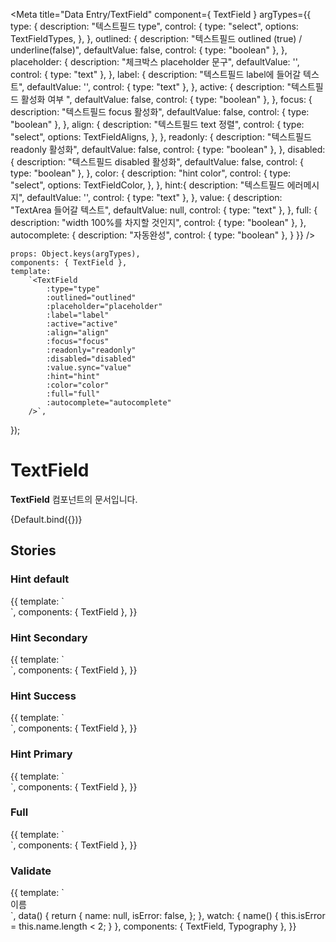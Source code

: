 
<Meta
    title="Data Entry/TextField"
    component={ TextField }
    argTypes={{
        type: {
            description: "텍스트필드 type",
            control: {
            type: "select",
            options: TextFieldTypes,
           },
        },
        outlined: {
            description: "텍스트필드 outlined (true) / underline(false)",
            defaultValue: false,
            control: { type: "boolean" },
        },
        placeholder: {
            description: "체크박스 placeholder 문구",
            defaultValue: '',
            control: { type: "text" },
        },
        label: {
            description: "텍스트필드 label에 들어갈 텍스트",
            defaultValue: '',
            control: { type: "text" },
        },
        active: {
            description: "텍스트필드 활성화 여부 ",
            defaultValue: false,
            control: { type: "boolean" },
        },
        focus: {
            description: "텍스트필드 focus 활성화",
            defaultValue: false,
            control: { type: "boolean" },
        },
        align: {
            description: "텍스트필드 text 정렬",
            control: {
                type: "select",
                options: TextFieldAligns,
            },
        },
        readonly: {
            description: "텍스트필드 readonly 활성화",
            defaultValue: false,
            control: { type: "boolean" },
        },
        disabled: {
            description: "텍스트필드 disabled 활성화",
            defaultValue: false,
            control: { type: "boolean" },
        },
        color: {
            description: "hint color",
            control: {
            type: "select",
            options: TextFieldColor,
           },
        },
        hint:{
            description: "텍스트필드 에러메시지",
            defaultValue: '',
            control: { type: "text" },
        },
        value: {
            description: "TextArea 들어갈 텍스트",
            defaultValue: null,
            control: { type: "text" },
        },
        full: {
            description: "width 100%를 차지할 것인지",
            control: { type: "boolean" },
        },
        autocomplete: {
            description: "자동완성",
            control: { type: "boolean" },
        }
    }}
/>


    props: Object.keys(argTypes),
    components: { TextField },
    template:
        `<TextField
            :type="type"
            :outlined="outlined"
            :placeholder="placeholder"
            :label="label"
            :active="active"
            :align="align"
            :focus="focus"
            :readonly="readonly"
            :disabled="disabled"
            :value.sync="value"
            :hint="hint"
            :color="color"
            :full="full"
            :autocomplete="autocomplete"
        />`,
});

# TextField

**TextField** 컴포넌트의 문서입니다.

<Story name="Default" height="100px">
    {Default.bind({})}
</Story>

<ArgsTable story="Default" />

## Stories
### Hint default
<Canvas>
    <Story name="Hint Default" height="200px">
        {{
            template: `
                <div style="width:300px">
                    <TextField
                        type="text"
                        color="error"
                        hint="내용을 입력해주세요."
                        :outlined="false"
                        placeholder="underlined + hint "
                        class="mb-20"
                    />
                    <TextField
                        type="text"
                        color="error"
                        hint="내용을 입력해주세요."
                        :outlined="false"
                        label="label"
                        placeholder="underlined + hint + label"
                        active
                        class="mb-20"
                    />
                    <TextField
                        type="text"
                        color="error"
                        hint="내용을 입력해주세요."
                        outlined
                        placeholder="outlined + hint "
                        class="mb-20"
                    />
                    <TextField
                        type="text"
                        color="error"
                        hint="내용을 입력해주세요."
                        outlined
                        label="label"
                        placeholder="outlined + hint + label"
                        active
                        class="mb-20"
                    />
                </div>
            `,
            components: { TextField },
        }}
    </Story>
</Canvas>

### Hint Secondary

<Canvas>
    <Story name="Hint Secondary" height="200px">
        {{
            template: `
                <div style="width:300px">
                    <TextField
                        type="text"
                        color="secondary"
                        hint="내용을 입력해주세요."
                        :outlined="false"
                        placeholder="underlined + hint "
                        class="mb-20"
                    />
                    <TextField
                        type="text"
                        color="secondary"
                        hint="내용을 입력해주세요."
                        :outlined="false"
                        label="label"
                        placeholder="underlined + hint + label"
                        active
                        class="mb-20"
                    />
                    <TextField
                        type="text"
                        hint="내용을 입력해주세요."
                        color="secondary"
                        outlined
                        placeholder="outlined + hint"
                        class="mb-20"
                    />
                    <TextField
                        type="text"
                        hint="내용을 입력해주세요."
                        color="secondary"
                        outlined
                        label="label"
                        placeholder="outlined + hint + label"
                        active
                        class="mb-20"
                    />
                </div>
            `,
            components: { TextField },
        }}
    </Story>
</Canvas>

### Hint Success
<Canvas>
    <Story name="Hint Success" height="200px">
        {{
            template: `
                <div style="width:300px">
                    <TextField
                        type="text"
                        color="success"
                        hint="내용을 입력해주세요."
                        :outlined="false"
                        placeholder="underlined + hint"
                        class="mb-20"
                    />
                    <TextField
                        type="text"
                        color="success"
                        hint="내용을 입력해주세요."
                        :outlined="false"
                        label="label"
                        placeholder="underlined + hint + label"
                        active
                        class="mb-20"
                    />
                    <TextField
                        type="text"
                        hint="내용을 입력해주세요."
                        color="success"
                        outlined
                        placeholder="outlined + hint"
                        class="mb-20"
                    />
                    <TextField
                        type="text"
                        hint="내용을 입력해주세요."
                        color="success"
                        outlined
                        label="label"
                        placeholder="outlined + hint + label"
                        active
                        class="mb-20"
                    />
                </div>
            `,
            components: { TextField },
        }}
    </Story>
</Canvas>

### Hint Primary
<Canvas>
    <Story name="Hint Primary" height="200px">
        {{
            template: `
                <div style="width:300px">
                    <TextField
                        type="text"
                        color="primary"
                        hint="내용을 입력해주세요."
                        :outlined="false"
                        placeholder="underlined + hint "
                        class="mb-20"
                    />
                    <TextField
                        type="text"
                        color="primary"
                        hint="내용을 입력해주세요."
                        :outlined="false"
                        label="label"
                        placeholder="underlined + hint + label"
                        active
                        class="mb-20"
                    />
                    <TextField
                        type="text"
                        hint="내용을 입력해주세요."
                        color="primary"
                        outlined
                        placeholder="outlined + hint"
                        class="mb-20"
                    />
                    <TextField
                        type="text"
                        hint="내용을 입력해주세요."
                        color="primary"
                        outlined
                        label="label"
                        placeholder="outlined + hint + label"
                        active
                        class="mb-20"
                    />
                </div>
            `,
            components: { TextField },
        }}
    </Story>
</Canvas>

### Full
<Canvas>
    <Story name="Full" height="200px">
        {{
            template: `
                <div>
                    <TextField
                        type="text"
                        color="primary"
                        hint="내용을 입력해주세요."
                        :outlined="false"
                        placeholder="underlined + hint "
                        class="mb-20"
                        full
                    />
                </div>
            `,
            components: { TextField },
        }}
    </Story>
</Canvas>

### Validate
<Canvas>
    <Story name="Validate" height="200px">
        {{
            template: `
                <div>
                    <Typography type="body2" color="gray500" class="mb-4">이름</Typography>
                    <TextField
                        type="text"
                        :color="isError ? 'error' : 'secondary'"
                        :hint="isError ? '두 글자 이상 입력해 주세요.' : '실명을 입력하세요. 입력된 이름으로 수료증이 발급됩니다.'"
                        outlined
                        placeholder="코멘티"
                        :active="isError"
                        :value.sync="name"
                    />
                </div>
            `,
            data() {
                return {
                    name: null,
                    isError: false,
                };
            },
            watch: {
                name() {
                    this.isError = this.name.length < 2;
                }
            },
            components: { TextField, Typography },
        }}
    </Story>
</Canvas>
